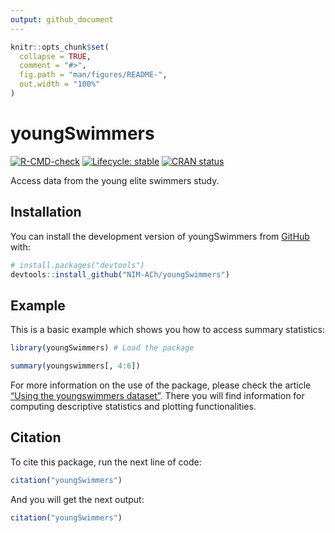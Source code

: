 ```yaml
---
output: github_document
---
```


<!-- README.md is generated from README.Rmd. Please edit that file -->

```r
knitr::opts_chunk$set(
  collapse = TRUE,
  comment = "#>",
  fig.path = "man/figures/README-",
  out.width = "100%"
)
```

# youngSwimmers

<!-- badges: start -->
[![R-CMD-check](https://github.com/NIM-ACh/youngSwimmers/workflows/R-CMD-check/badge.svg)](https://github.com/NIM-ACh/youngSwimmers/actions)
[![Lifecycle: stable](https://img.shields.io/badge/lifecycle-stable-brightgreen.svg)](https://lifecycle.r-lib.org/articles/stages.html#stable)
[![CRAN status](https://www.r-pkg.org/badges/version/youngSwimmers)](https://CRAN.R-project.org/package=youngSwimmers)
<!-- badges: end -->

Access data from the young elite swimmers study.

## Installation

You can install the development version of youngSwimmers from [GitHub](https://github.com/) with:

``` r
# install.packages("devtools")
devtools::install_github("NIM-ACh/youngSwimmers")
```

## Example

This is a basic example which shows you how to access summary statistics:

```r
library(youngSwimmers) # Load the package

summary(youngswimmers[, 4:6])
```

For more information on the use of the package, please check the article ["Using the youngswimmers dataset"](https://nim-ach.github.io/youngSwimmers/articles/articles/using_data.html). There you will find information for computing descriptive statistics and plotting functionalities.

## Citation

To cite this package, run the next line of code:

```r
citation("youngSwimmers")
```

And you will get the next output:

```r
citation("youngSwimmers")
```

